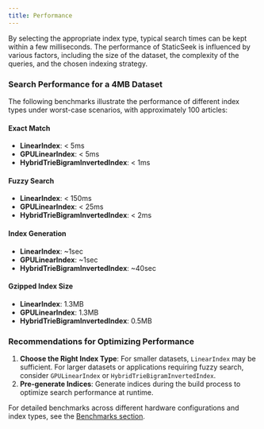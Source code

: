 ```yaml
---
title: Performance
---
```


By selecting the appropriate index type, typical search times can be kept within a few milliseconds. The performance of StaticSeek is influenced by various factors, including the size of the dataset, the complexity of the queries, and the chosen indexing strategy.

### Search Performance for a 4MB Dataset

The following benchmarks illustrate the performance of different index types under worst-case scenarios, with approximately 100 articles:

#### Exact Match
- **LinearIndex**: < 5ms
- **GPULinearIndex**: < 5ms
- **HybridTrieBigramInvertedIndex**: < 1ms

#### Fuzzy Search
- **LinearIndex**: < 150ms
- **GPULinearIndex**: < 25ms
- **HybridTrieBigramInvertedIndex**: < 2ms

#### Index Generation
- **LinearIndex**: ~1sec
- **GPULinearIndex**: ~1sec
- **HybridTrieBigramInvertedIndex**: ~40sec

#### Gzipped Index Size
- **LinearIndex**: 1.3MB
- **GPULinearIndex**: 1.3MB
- **HybridTrieBigramInvertedIndex**: 0.5MB


### Recommendations for Optimizing Performance

1. **Choose the Right Index Type**: For smaller datasets, `LinearIndex` may be sufficient. For larger datasets or applications requiring fuzzy search, consider `GPULinearIndex` or `HybridTrieBigramInvertedIndex`.
2. **Pre-generate Indices**: Generate indices during the build process to optimize search performance at runtime.

For detailed benchmarks across different hardware configurations and index types, see the [Benchmarks section](/benchmark/13400f-rtx4070).
